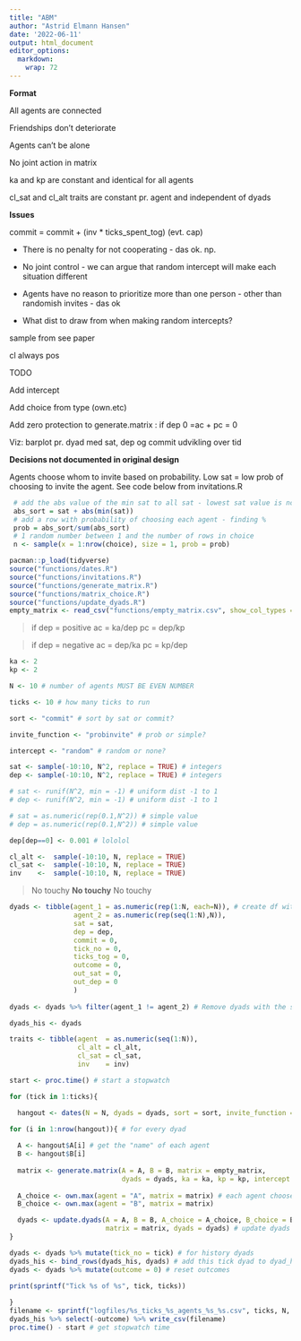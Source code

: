 ```yaml
---
title: "ABM"
author: "Astrid Elmann Hansen"
date: '2022-06-11'
output: html_document
editor_options: 
  markdown: 
    wrap: 72
---
```

**Format**

All agents are connected

Friendships don't deteriorate

Agents can't be alone

No joint action in matrix

ka and kp are constant and identical for all agents

cl_sat and cl_alt traits are constant pr. agent and independent of dyads


**Issues**


commit = commit + (inv * ticks_spent_tog) (evt. cap)

 -   There is no penalty for not cooperating  - das ok. np.
 
 -   No joint control - we can argue that random intercept will make each situation different

 -   Agents have no reason to prioritize more than one person - other
     than randomish invites - das ok
     
 -   What dist to draw from when making random intercepts? 
 
sample from see paper

cl always pos


TODO 

Add intercept 

Add choice from type (own.etc)

Add zero protection to generate.matrix : if dep 0 =ac + pc = 0

Viz: barplot pr. dyad med sat, dep og commit udvikling over tid



**Decisions not documented in original design**

Agents choose whom to invite based on probability. Low sat = low prob
of choosing to invite the agent. See code below from invitations.R

```r
 # add the abs value of the min sat to all sat - lowest sat value is now 0
 abs_sort = sat + abs(min(sat))
 # add a row with probability of choosing each agent - finding %
 prob = abs_sort/sum(abs_sort) 
 # 1 random number between 1 and the number of rows in choice
 n <- sample(x = 1:nrow(choice), size = 1, prob = prob) 
```


```r
pacman::p_load(tidyverse)
source("functions/dates.R")
source("functions/invitations.R")
source("functions/generate_matrix.R")
source("functions/matrix_choice.R")
source("functions/update_dyads.R")
empty_matrix <- read_csv("functions/empty_matrix.csv", show_col_types = FALSE)
```

>if dep = positive 
>ac = ka/dep 
>pc = dep/kp

>if dep = negative 
>ac = dep/ka 
>pc = kp/dep

```r
ka <- 2
kp <- 2

N <- 10 # number of agents MUST BE EVEN NUMBER

ticks <- 10 # how many ticks to run

sort <- "commit" # sort by sat or commit?

invite_function <- "probinvite" # prob or simple?

intercept <- "random" # random or none?

```

```r
sat <- sample(-10:10, N^2, replace = TRUE) # integers 
dep <- sample(-10:10, N^2, replace = TRUE) # integers 

# sat <- runif(N^2, min = -1) # uniform dist -1 to 1
# dep <- runif(N^2, min = -1) # uniform dist -1 to 1

# sat = as.numeric(rep(0.1,N^2)) # simple value
# dep = as.numeric(rep(0.1,N^2)) # simple value

dep[dep==0] <- 0.001 # lololol
```

```r
cl_alt <-  sample(-10:10, N, replace = TRUE)
cl_sat <-  sample(-10:10, N, replace = TRUE)
inv    <-  sample(-10:10, N, replace = TRUE)
```

> No touchy
**No touchy**
> No touchy

```r
dyads <- tibble(agent_1 = as.numeric(rep(1:N, each=N)), # create df with dyads and inital values
                agent_2 = as.numeric(rep(seq(1:N),N)),
                sat = sat,
                dep = dep,
                commit = 0,
                tick_no = 0,
                ticks_tog = 0,
                outcome = 0,
                out_sat = 0,
                out_dep = 0
                )
  
dyads <- dyads %>% filter(agent_1 != agent_2) # Remove dyads with the same agent twice

dyads_his <- dyads
```

```r
traits <- tibble(agent  = as.numeric(seq(1:N)),
                 cl_alt = cl_alt,
                 cl_sat = cl_sat,
                 inv    = inv)
```

```r
start <- proc.time() # start a stopwatch

for (tick in 1:ticks){

  hangout <- dates(N = N, dyads = dyads, sort = sort, invite_function = invite_function) # set up date pairs

for (i in 1:nrow(hangout)){ # for every dyad
  
  A <- hangout$A[i] # get the "name" of each agent
  B <- hangout$B[i]
  
  matrix <- generate.matrix(A = A, B = B, matrix = empty_matrix, 
                            dyads = dyads, ka = ka, kp = kp, intercept = intercept) # generate matrix
  
  A_choice <- own.max(agent = "A", matrix = matrix) # each agent chooses
  B_choice <- own.max(agent = "B", matrix = matrix)

  dyads <- update.dyads(A = A, B = B, A_choice = A_choice, B_choice = B_choice, 
                        matrix = matrix, dyads = dyads) # update dyads with new outcomes, tick_tog, sat and dep
}

dyads <- dyads %>% mutate(tick_no = tick) # for history dyads
dyads_his <- bind_rows(dyads_his, dyads) # add this tick dyad to dyad_his
dyads <- dyads %>% mutate(outcome = 0) # reset outcomes
  
print(sprintf("Tick %s of %s", tick, ticks))

}
filename <- sprintf("logfiles/%s_ticks_%s_agents_%s_%s.csv", ticks, N, sort, invite_function)
dyads_his %>% select(-outcome) %>% write_csv(filename)
proc.time() - start # get stopwatch time
```
